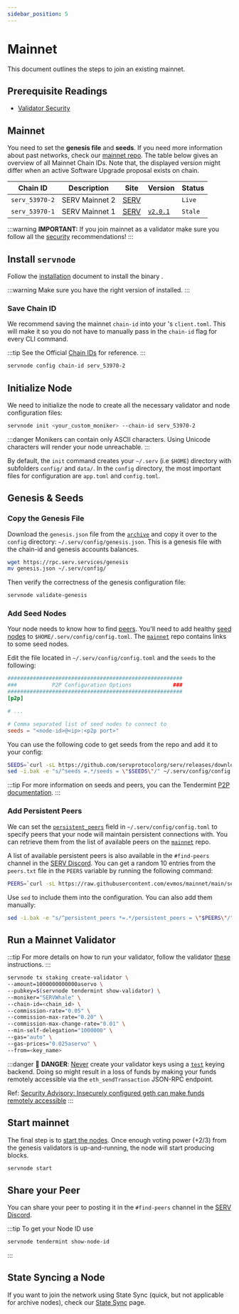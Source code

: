 ```yaml
---
sidebar_position: 5
---
```


# Mainnet

This document outlines the steps to join an existing mainnet.

## Prerequisite Readings

- [Validator Security](./security)


## Mainnet

You need to set the **genesis file** and **seeds**. If you need more information about past networks, check our
[mainnet repo](https://github.com/evmos/mainnet). The table below gives an overview of all Mainnet Chain
IDs. Note that, the displayed version might differ when an active Software Upgrade proposal exists on chain.

| Chain ID       | Description     | Site                                                               | Version                                                      | Status  |
| -------------- | --------------- | ------------------------------------------------------------------ | ------------------------------------------------------------ | ------- |
| `serv_53970-2` | SERV Mainnet 2 | [SERV](https://github.com/evmos/mainnet/tree/main/serv_53970-2) | [<Highlighter keyword="mainnet_version" />](https://github.com/servprotocolorg/serv/releases) | `Live`  |
| `serv_53970-1` | SERV Mainnet 1 | [SERV](https://github.com/evmos/mainnet/tree/main/serv_53970-1) | [`v2.0.1`](https://github.com/servprotocolorg/serv/releases/v2.0.1) | `Stale` |

:::warning
**IMPORTANT:** If you join mainnet as a validator make sure you follow all the
[security](./security) recommendations!
:::

## Install `servnode`

Follow the [installation](./../validate/setup-and-configuration/run-a-validator) document to
install the <ProjectValue keyword='name' /> binary <Highlighter keyword="binary" />.

:::warning
Make sure you have the right version of <Highlighter keyword="binary" /> installed.
:::

### Save Chain ID

We recommend saving the mainnet `chain-id` into your <Highlighter keyword="binary" />'s `client.toml`.
This will make it so you do not have to manually pass in the `chain-id` flag for every CLI command.

:::tip
See the Official [Chain IDs](./../protocol/concepts/chain-id#official-chain-ids) for reference.
:::

```bash
servnode config chain-id serv_53970-2
```

## Initialize Node

We need to initialize the node to create all the necessary validator and node configuration files:

```bash
servnode init <your_custom_moniker> --chain-id serv_53970-2
```

:::danger
Monikers can contain only ASCII characters. Using Unicode characters will render your node unreachable.
:::

By default, the `init` command creates your `~/.serv` (i.e `$HOME`) directory with subfolders `config/` and `data/`.
In the `config` directory, the most important files for configuration are `app.toml` and `config.toml`.

## Genesis & Seeds

### Copy the Genesis File

Download the `genesis.json` file from the [`archive`](https://rpc.serv.services/genesis) and copy it over
to the `config` directory: `~/.serv/config/genesis.json`. This is a genesis file with the chain-id and genesis
accounts balances.

```bash
wget https://rpc.serv.services/genesis
mv genesis.json ~/.serv/config/
```

Then verify the correctness of the genesis configuration file:

```bash
servnode validate-genesis
```

### Add Seed Nodes

Your node needs to know how to find [peers](https://docs.tendermint.com/v0.34/tendermint-core/using-tendermint.html#peers).
You'll need to add healthy [seed nodes](https://docs.tendermint.com/v0.34/tendermint-core/using-tendermint.html#seed)
to `$HOME/.serv/config/config.toml`. 
The [`mainnet`](https://github.com/servprotocolorg/serv) repo contains links to some
seed nodes.

Edit the file located in `~/.serv/config/config.toml` and the `seeds` to the following:

```toml
#######################################################
###           P2P Configuration Options             ###
#######################################################
[p2p]

# ...

# Comma separated list of seed nodes to connect to
seeds = "<node-id>@<ip>:<p2p port>"
```

You can use the following code to get seeds from the repo and add it to your config:


```bash
SEEDS=`curl -sL https://github.com/servprotocolorg/serv/releases/download/v12.2.3/seeds.txt | awk '{print $1}' | paste -s -d, -`
sed -i.bak -e "s/^seeds =.*/seeds = \"$SEEDS\"/" ~/.serv/config/config.toml
```

:::tip
For more information on seeds and peers, you can the Tendermint [P2P documentation](https://docs.tendermint.com/master/spec/p2p/peer.html).
:::

### Add Persistent Peers

We can set the [`persistent_peers`](https://docs.tendermint.com/v0.34/tendermint-core/using-tendermint.html#persistent-peer)
field in `~/.serv/config/config.toml` to specify peers that your node will maintain persistent
connections with. You can retrieve them from the list of
available peers on the [`mainnet`](https://github.com/evmos/mainnet) repo.

A list of available persistent peers is also available in the `#find-peers` channel in the [SERV Discord](https://discord.gg/evmos).
You can get a random 10 entries from the `peers.txt` file in the `PEERS` variable by running
the following command:

```bash
PEERS=`curl -sL https://raw.githubusercontent.com/evmos/mainnet/main/serv_53970-2/peers.txt | sort -R | head -n 10 | awk '{print $1}' | paste -s -d, -`
```

Use `sed` to include them into the configuration. You can also add them manually:

```bash
sed -i.bak -e "s/^persistent_peers *=.*/persistent_peers = \"$PEERS\"/" ~/.serv/config/config.toml
```

## Run a Mainnet Validator

:::tip
For more details on how to run your validator, follow the validator [these](./setup-and-configuration/run-a-validator)
instructions.
:::

```bash
servnode tx staking create-validator \
--amount=1000000000000aservo \
--pubkey=$(servnode tendermint show-validator) \
--moniker="SERVWhale" \
--chain-id=<chain_id> \
--commission-rate="0.05" \
--commission-max-rate="0.20" \
--commission-max-change-rate="0.01" \
--min-self-delegation="1000000" \
--gas="auto" \
--gas-prices="0.025aservo" \
--from=<key_name>
```

:::danger
🚨 **DANGER**: <u>Never</u> create your validator keys using a [`test`](./../protocol/concepts/keyring#testing)
keying backend. Doing so might result in a loss of funds by making your funds remotely accessible via the `eth_sendTransaction`
JSON-RPC endpoint.

Ref: [Security Advisory: Insecurely configured geth can make funds remotely accessible](https://blog.ethereum.org/2015/08/29/security-alert-insecurely-configured-geth-can-make-funds-remotely-accessible/)
:::

## Start mainnet

The final step is to [start the nodes](./../protocol/evmos-cli/single-node#start-node). Once enough voting power (+2/3)
from the genesis validators is up-and-running, the node will start producing blocks.

```bash
servnode start
```

## Share your Peer

You can share your peer to posting it in the `#find-peers` channel in the [SERV Discord](https://discord.gg/evmos).

:::tip
To get your Node ID use

```bash
servnode tendermint show-node-id
```

:::

## State Syncing a Node

If you want to join the network using State Sync (quick, but not applicable for archive nodes), check our
[State Sync](./setup-and-configuration/state-sync) page.
